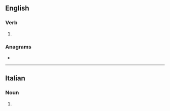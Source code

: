 {{also|tempré}}

==English==

===Verb===
{{en-verb}}

# {{obsolete form of|en|temper}}

===Anagrams===
* {{anagrams|en|a=eemprt|temper}}

----

==Italian==

===Noun===
{{head|it|noun form|g=f}}

# {{plural of|it|tempra}}
